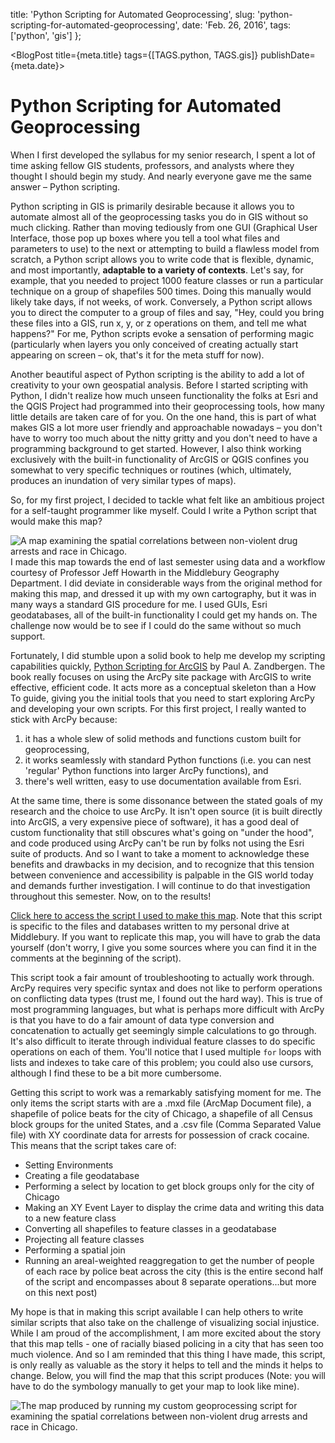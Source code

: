 
  title: 'Python Scripting for Automated Geoprocessing',
  slug: 'python-scripting-for-automated-geoprocessing',
  date: 'Feb. 26, 2016',
  tags: ['python', 'gis']
};

<BlogPost title={meta.title} tags={[TAGS.python, TAGS.gis]} publishDate={meta.date}>


# Python Scripting for Automated Geoprocessing

When I first developed the syllabus for my senior research, I spent a lot of time asking fellow GIS students, professors, and analysts where they thought I should begin my study. And nearly everyone gave me the same answer – Python scripting.

Python scripting in GIS is primarily desirable because it allows you to automate almost all of the geoprocessing tasks you do in GIS without so much clicking. Rather than moving tediously from one GUI (Graphical User Interface, those pop up boxes where you tell a tool what files and parameters to use) to the next or attempting to build a flawless model from scratch, a Python script allows you to write code that is flexible, dynamic, and most importantly, **adaptable to a variety of contexts**. Let's say, for example, that you needed to project 1000 feature classes or run a particular technique on a group of shapefiles 500 times. Doing this manually would likely take days, if not weeks, of work. Conversely, a Python script allows you to direct the computer to a group of files and say, "Hey, could you bring these files into a GIS, run x, y, or z operations on them, and tell me what happens?" For me, Python scripts evoke a sensation of performing magic (particularly when layers you only conceived of creating actually start appearing on screen – ok, that's it for the meta stuff for now).

Another beautiful aspect of Python scripting is the ability to add a lot of creativity to your own geospatial analysis. Before I started scripting with Python, I didn't realize how much unseen functionality the folks at Esri and the QGIS Project had programmed into their geoprocessing tools, how many little details are taken care of for you. On the one hand, this is part of what makes GIS a lot more user friendly and approachable nowadays – you don't have to worry too much about the nitty gritty and you don't need to have a programming background to get started. However, I also think working exclusively with the built-in functionality of ArcGIS or QGIS confines you somewhat to very specific techniques or routines (which, ultimately, produces an inundation of very similar types of maps).

So, for my first project, I decided to tackle what felt like an ambitious project for a self-taught programmer like myself. Could I write a Python script that would make this map?

![A map examining the spatial correlations between non-violent drug arrests and race in Chicago.](/maps/chicago-drug-arrests/chicago-drug-arrests-crack.png)
I made this map towards the end of last semester using data and a workflow courtesy of Professor Jeff Howarth in the Middlebury Geography Department. I did deviate in considerable ways from the original method for making this map, and dressed it up with my own cartography, but it was in many ways a standard GIS procedure for me. I used GUIs, Esri geodatabases, all of the built-in functionality I could get my hands on. The challenge now would be to see if I could do the same without so much support.

Fortunately, I did stumble upon a solid book to help me develop my scripting capabilities quickly, [Python Scripting for ArcGIS](https://esripress.esri.com/display/index.cfm?fuseaction=display&websiteID=384&moduleID=0) by Paul A. Zandbergen. The book really focuses on using the ArcPy site package with ArcGIS to write effective, efficient code. It acts more as a conceptual skeleton than a How To guide, giving you the initial tools that you need to start exploring ArcPy and developing your own scripts. For this first project, I really wanted to stick with ArcPy because:

1. it has a whole slew of solid methods and functions custom built for geoprocessing,
2. it works seamlessly with standard Python functions (i.e. you can nest 'regular' Python functions into larger ArcPy functions), and
3. there's well written, easy to use documentation available from Esri.

At the same time, there is some dissonance between the stated goals of my research and the choice to use ArcPy. It isn't open source (it is built directly into ArcGIS, a very expensive piece of software), it has a good deal of custom functionality that still obscures what's going on "under the hood", and code produced using ArcPy can't be run by folks not using the Esri suite of products. And so I want to take a moment to acknowledge these benefits and drawbacks in my decision, and to recognize that this tension between convenience and accessibility is palpable in the GIS world today and demands further investigation. I will continue to do that investigation throughout this semester. Now, on to the results!

[Click here to access the script I used to make this map](/thoughts/python-scripting-for-automated-geoprocessing/chicago-script.py). Note that this script is specific to the files and databases written to my personal drive at Middlebury. If you want to replicate this map, you will have to grab the data yourself (don't worry, I give you some sources where you can find it in the comments at the beginning of the script).

This script took a fair amount of troubleshooting to actually work through. ArcPy requires very specific syntax and does not like to perform operations on conflicting data types (trust me, I found out the hard way). This is true of most programming languages, but what is perhaps more difficult with ArcPy is that you have to do a fair amount of data type conversion and concatenation to actually get seemingly simple calculations to go through. It's also difficult to iterate through individual feature classes to do specific operations on each of them. You'll notice that I used multiple `for` loops with lists and indexes to take care of this problem; you could also use cursors, although I find these to be a bit more cumbersome.

Getting this script to work was a remarkably satisfying moment for me. The only items the script starts with are a .mxd file (ArcMap Document file), a shapefile of police beats for the city of Chicago, a shapefile of all Census block groups for the united States, and a .csv file (Comma Separated Value file) with XY coordinate data for arrests for possession of crack cocaine. This means that the script takes care of:

- Setting Environments
- Creating a file geodatabase
- Performing a select by location to get block groups only for the city of Chicago
- Making an XY Event Layer to display the crime data and writing this data to a new feature class
- Converting all shapefiles to feature classes in a geodatabase
- Projecting all feature classes
- Performing a spatial join
- Running an areal-weighted reaggregation to get the number of people of each race by police beat across the city (this is the entire second half of the script and encompasses about 8 separate operations...but more on this next post)

My hope is that in making this script available I can help others to write similar scripts that also take on the challenge of visualizing social injustice. While I am proud of the accomplishment, I am more excited about the story that this map tells - one of racially biased policing in a city that has seen too much violence. And so I am reminded that this thing I have made, this script, is only really as valuable as the story it helps to tell and the minds it helps to change. Below, you will find the map that this script produces (Note: you will have to do the symbology manually to get your map to look like mine).

![The map produced by running my custom geoprocessing script for examining the spatial correlations between non-violent drug arrests and race in Chicago.](/thoughts/python-scripting-for-automated-geoprocessing/crack-map-py.png)

</BlogPost>

